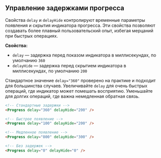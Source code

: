 ## Управление задержками прогресса

Свойства `delay` и `delayHide` контролируют временные параметры появления и скрытия индикатора прогресса. Эти свойства позволяют создавать более плавный пользовательский опыт, избегая мерцаний при быстрых операциях.

**Свойства:**

- `delay` — задержка перед показом индикатора в миллисекундах, по умолчанию `360`
- `delayHide` — задержка перед скрытием индикатора в миллисекундах, по умолчанию `200`

Стандартное значение `delay="360"` проверено на практике и подходит для большинства случаев. Увеличивайте `delay` для очень быстрых операций, где индикатор может помешать восприятию. Уменьшайте для долгих операций, где важна немедленная обратная связь.

```html
<!-- Стандартные задержки -->
<Progress delay="360" delayHide="200" />

<!-- Быстрое появление -->
<Progress delay="100" delayHide="200" />

<!-- Медленное появление -->
<Progress delay="800" delayHide="300" />

<!-- Без задержек -->
<Progress delay="0" delayHide="0" />
```
